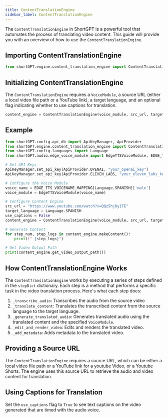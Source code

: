 ```yaml
---
title: ContentTranslationEngine
sidebar_label: ContentTranslationEngine
---
```


The `ContentTranslationEngine` in ShortGPT is a powerful tool that automates the process of translating video content. This guide will provide you with an overview of how to use the `ContentTranslationEngine`.

## Importing ContentTranslationEngine

```python
from shortGPT.engine.content_translation_engine import ContentTranslationEngine
```

## Initializing ContentTranslationEngine

The `ContentTranslationEngine` requires a `VoiceModule`, a source URL (either a local video file path or a YouTube link), a target language, and an optional flag indicating whether to use captions for translation.

```python
content_engine = ContentTranslationEngine(voice_module, src_url, target_language, use_captions=False)
```

## Example

```python
from shortGPT.config.api_db import ApiKeyManager, ApiProvider
from shortGPT.engine.content_translation_engine import ContentTranslationEngine
from shortGPT.config.languages import Language
from shortGPT.audio.edge_voice_module import EdgeTTSVoiceModule, EDGE_TTS_VOICENAME_MAPPING

# Set API Keys
ApiKeyManager.set_api_key(ApiProvider.OPENAI, "your_openai_key")
ApiKeyManager.set_api_key(ApiProvider.ELEVEN_LABS, "your_eleven_labs_key")

# Configure the Voice Module
voice_name = EDGE_TTS_VOICENAME_MAPPING[Language.SPANISH]['male']
voice_module = EdgeTTSVoiceModule(voice_name)

# Configure Content Engine
src_url = "https://www.youtube.com/watch?v=QQz5hj8y1TE"
target_language = Language.SPANISH
use_captions = False
content_engine = ContentTranslationEngine(voice_module, src_url, target_language, use_captions)

# Generate Content
for step_num, step_logs in content_engine.makeContent():
    print(f" {step_logs}")

# Get Video Output Path
print(content_engine.get_video_output_path())
```

## How ContentTranslationEngine Works

The `ContentTranslationEngine` works by executing a series of steps defined in the `stepDict` dictionary. Each step is a method that performs a specific task in the video translation process. Here's what each step does:

1. `_transcribe_audio`: Transcribes the audio from the source video
2. `_translate_content`: Translates the transcribed content from the source language to the target language.
3. `_generate_translated_audio`: Generates translated audio using the translated content and the specified `VoiceModule`.
4. `_edit_and_render_video`: Edits and renders the translated video.
5. `_add_metadata`: Adds metadata to the translated video.

## Providing a Source URL

The `ContentTranslationEngine` requires a source URL, which can be either a local video file path or a YouTube link for a youtube Video, or a Youtube Shorts. The engine uses this source URL to retrieve the audio and video content for translation.

## Using Captions for Translation

Set the `use_captions` flag to `True` to see text captions on the video generated that are timed with the audio voice.

